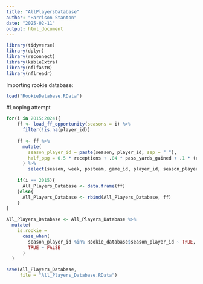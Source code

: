 ```yaml
---
title: "AllPlayersDatabase"
author: "Harrison Stanton"
date: "2025-02-11"
output: html_document
---
```


```r
library(tidyverse)
library(dplyr)
library(rsconnect)
library(kableExtra)
library(nflfastR)
library(nflreadr)
```


Importing rookie database: 
```r
load("RookieDatabase.RData")
```

#Looping attempt
```r
for(i in 2015:2024){
    ff <- load_ff_opportunity(seasons = i) %>%
      filter(!is.na(player_id))
    
    ff <- ff %>%
      mutate(
        season_player_id = paste(season, player_id, sep = " "), 
        half_ppg = 0.5 * receptions + .04 * pass_yards_gained + .1 * (rec_yards_gained + rush_yards_gained) + 4 * pass_touchdown + 6 * (rush_touchdown + rec_touchdown) + 2 * (pass_two_point_conv + rush_two_point_conv + rec_two_point_conv) + -2 * (pass_interception + rec_fumble_lost + rush_fumble_lost)
      ) %>%
        select(season, week, posteam, game_id, player_id, season_player_id, full_name, position, pass_yards_gained, pass_touchdown, pass_interception,pass_two_point_conv, receptions, rec_attempt, rec_yards_gained, rec_touchdown, rec_fumble_lost, rec_two_point_conv, rush_attempt, rush_yards_gained, rush_touchdown, rush_two_point_conv, rush_fumble_lost, total_fantasy_points, half_ppg)
    
    if(i == 2015){
      All_Players_Database <- data.frame(ff)
    }else{
      All_Players_Database <- rbind(All_Players_Database, ff)
    }
}
```

```r
All_Players_Database <- All_Players_Database %>%
  mutate(
    is.rookie = 
      case_when(
        season_player_id %in% Rookie_database$season_player_id ~ TRUE,
        TRUE ~ FALSE
      )
  )
```


```r
save(All_Players_Database,
     file = "All_Players_Database.RData")
```